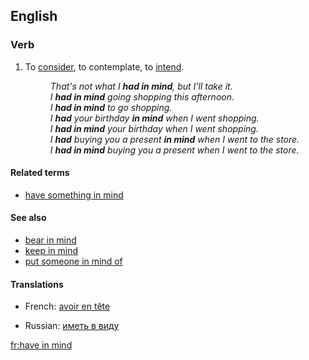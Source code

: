 ==English==

===Verb===
{{infl|en|verb|head=to [[have]] [[in]] [[mind]]}}

# {{transitive|idiom}} To [[consider]], to contemplate, to [[intend]].
#:''That's not what I '''had in mind''', but I'll take it.''
#: ''I '''had in mind''' going shopping this afternoon.''
#: ''I '''had in mind''' to go shopping.''
#: ''I '''had''' your birthday '''in mind''' when I went shopping.''
#: ''I '''had in mind''' your birthday when I went shopping.''
#: ''I '''had''' buying you a present '''in mind''' when I went to the store.''
#: ''I '''had in mind''' buying you a present when I went to the store.''

====Related terms====
*[[have something in mind]]
{{rft}}
====See also====
*[[bear in mind]]
*[[keep in mind]]
*[[put someone in mind of]]

====Translations====
{{trans-top|consider, intend}}
*French: [[avoir en tête]]
{{trans-mid}}
*Russian: [[иметь в виду]]
{{trans-bottom}}

[[fr:have in mind]]